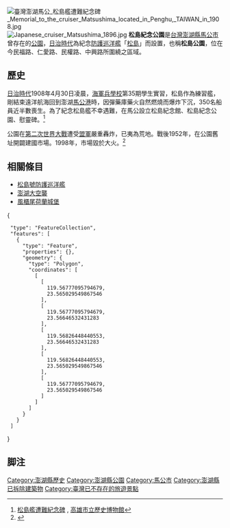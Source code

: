 [[File:臺灣澎湖馬公_松島艦遭難紀念碑_Memorial_to_the_cruiser_Matsushima_located_in_Penghu,_TAIWAN_in_1908.jpg|thumb]]
[[File:Japanese_cruiser_Matsushima_1896.jpg|thumb]]
'''松島紀念公園'''是[[台灣|台灣]][[澎湖縣|澎湖縣]][[馬公市|馬公市]]曾存在的[[公園|公園]]，[[台灣日治時期|日治時代]]為紀念[[防護巡洋艦|防護巡洋艦]]「[[松島號防護巡洋艦|松島]]」而設置，也稱'''松島公園'''，位在今民福路、仁愛路、民權路、中興路所圍繞之區域。

== 歷史 ==
[[台灣日治時期|日治時代]]1908年4月30日凌晨，[[海軍兵學校|海軍兵學校]]第35期學生實習，松島作為練習艦，剛結束遠洋航海回到澎湖[[馬公港|馬公港]]時，因彈藥庫藥火自然燃燒而爆炸下沉，350名船員近半數喪生。為了紀念松島艦不幸遇難，在馬公設立松島紀念館、松島紀念公園、慰靈碑。<ref>[http://khm.gov.tw/home02.aspx?ID=$3005&IDK=2&EXEC=D&DATA=2235&AP=$3005_HISTORY-0 松島艦遭難紀念碑] {{webarchive|url=https://web.archive.org/web/20151222142728/http://khm.gov.tw/home02.aspx?ID=$3005&IDK=2&EXEC=D&DATA=2235&AP=$3005_HISTORY-0 |date= }}, [[高雄市立歷史博物館|高雄市立歷史博物館]]</ref>

公園在[[第二次世界大戰|第二次世界大戰]]遭受[[盟軍|盟軍]]嚴重轟炸，已夷為荒地。戰後1952年，在公園舊址開闢建國市場。1998年，市場毀於大火。<ref>{{Cite web |url=https://penghu.info/OB875B1A8DD05D61A167 |title=松島紀念公園 |access-date=2020-09-23 |archive-date=2020-11-13 |archive-url=https://web.archive.org/web/20201113100940/https://penghu.info/OB875B1A8DD05D61A167 |dead-url=no }}</ref>

== 相關條目 ==

* [[松島號防護巡洋艦|松島號防護巡洋艦]]
* [[澎湖大空襲|澎湖大空襲]]
*[[馬公風櫃尾荷蘭城堡|風櫃尾荷蘭城堡]]<mapframe latitude="23.564302" longitude="119.570775" zoom="14" width="300" height="274" align="right">
{
  "type": "FeatureCollection",
  "features": [
    {
      "type": "Feature",
      "properties": {},
      "geometry": {
        "type": "Polygon",
        "coordinates": [
          [
            [
              119.56777095794679,
              23.565029549867546
            ],
            [
              119.56777095794679,
              23.56646532431283
            ],
            [
              119.56826448440553,
              23.56646532431283
            ],
            [
              119.56826448440553,
              23.565029549867546
            ],
            [
              119.56777095794679,
              23.565029549867546
            ]
          ]
        ]
      }
    }
  ]
}
</mapframe>

== 脚注 ==
{{reflist}}
{{臺灣日治時期大型公園}}
[[Category:澎湖縣歷史|Category:澎湖縣歷史]]
[[Category:澎湖縣公園|Category:澎湖縣公園]]
[[Category:馬公市|Category:馬公市]]
[[Category:澎湖縣已拆除建築物|Category:澎湖縣已拆除建築物]]
[[Category:臺灣已不存在的旅遊景點|Category:臺灣已不存在的旅遊景點]]